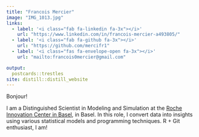 ```yaml
---
title: "Francois Mercier"
image: "IMG_1013.jpg"
links:
  - label: '<i class="fab fa-linkedin fa-3x"></i>'
    url: "https://www.linkedin.com/in/francois-mercier-a493805/"
  - label: '<i class="fab fa-github fa-3x"></i>'
    url: "https://github.com/mercifr1"
  - label: '<i class="fas fa-envelope-open fa-3x"></i>'
    url: "mailto:francois0mercier@gmail.com"

output:
  postcards::trestles
site: distill::distill_website
---
```

 
Bonjour! 

I am a Distinguished Scientist in Modeling and Simulation at the [Roche Innovation Center in Basel](https://www.roche.ch/en/standorte/basel-hq.htm), in Basel. 
In this role, I convert data into insights using various statistical models and programming techniques. R + Git enthusiast, I am! 



